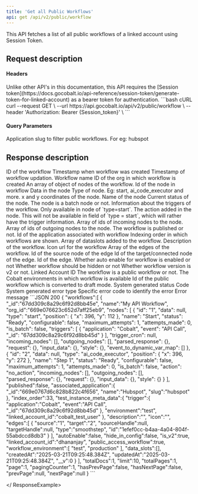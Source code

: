 ```yaml
---
title: 'Get all Public Workflows'
api: get /api/v2/public/workflow
---
```


This API fetches a list of all public workflows of a linked account using Session Token.

## Request description
#### Headers
<ParamField header="Authorization" type="string">
Unlike other API's in this documentation, this API requires the [Session token](https://docs.gocobalt.io/api-reference/session-token/generate-token-for-linked-account) as a bearer token for authentication.
</ParamField>

<RequestExample>
```bash cURL
curl --request GET \
  --url https://api.gocobalt.io/api/v2/public/workflow \
  --header 'Authorization: Bearer {Session_token}' \
```
</RequestExample>

#### Query Parameters
<ParamField body="slug" type="string">
  Application slug to filter public workflows. For eg: hubspot
</ParamField>

## Response description

<Tabs>
  <Tab title="200">
    <ResponseField name="_id" type="string">
    ID of the workflow
    </ResponseField>
    <ResponseField name="created_at" type="string">
    Timestamp when workflow was created
    </ResponseField>
    <ResponseField name="updatedAt" type="string">
    Timestamp of workflow updation.
    </ResponseField>
    <ResponseField name="name" type="string">
    Workflow name
    </ResponseField>
    <ResponseField name="org_id" type="string">
    ID of the org in which workflow is created
    </ResponseField>
   <ResponseField name="nodes" type="array">
    An array of object of nodes of the workflow.
     <Expandable title="properties">
        <ResponseField name="id" type="string">
            Id of the node in workflow
        </ResponseField>
        <ResponseField name="data" type="string">
            Data in the node
        </ResponseField>
        <ResponseField name="type" type="string">
           Type of node. Eg: start, ai_code_executor and more.
        </ResponseField>
        <ResponseField name="position" type="object">
            x and y coordinates of the node.
        </ResponseField>
         <ResponseField name="name" type="string">
            Name of the node
        </ResponseField>
        <ResponseField name="status" type="string">
            Current status of the node.
        </ResponseField>
        <ResponseField name="is_batch" type="boolean">
           The node is a batch node or not.
        </ResponseField>
         <ResponseField name="triggers" type="array">
            Information about the triggers of the workflow. Only available in node of `type=start`.
        </ResponseField>
        <ResponseField name="action" type="string">
           The action added in the node.
           <Info>
         This will not be available in field of `type = start`, which will rather have the trigger information.
           </Info>
        </ResponseField>
         <ResponseField name="incoming_nodes" type="array">
            Array of ids of incoming nodes to the node.
        </ResponseField>
        <ResponseField name="outgoing_nodes" type="array">
            Array of ids of outgoing nodes to the node.
        </ResponseField>
     </Expandable>
    </ResponseField>
     <ResponseField name="published" type="boolean">
    The workflow is published or not.
    </ResponseField>
    <ResponseField name="associated_application" type="string">
    Id of the application associated with workflow
    </ResponseField>
    <ResponseField name="index_order" type="string">
    Indexing order in which workflows are shown.
    </ResponseField>
   <ResponseField name="data_slots" type="array">
    Array of dataslots added to the workflow.
    </ResponseField>
    <ResponseField name="description" type="string">
    Description of the workflow.
    </ResponseField>
    <ResponseField name="icon" type="string">
    Icon url for the workflow
    </ResponseField>
   <ResponseField name="edges" type="array">
   Array of the edges of the workflow.
   <Expandable title="properties">
   <ResponseField name="source" type="string">
   Id of the source node of the edge
   </ResponseField>
   <ResponseField name="target" type="string">
   Id of the target/connected node of the edge.
   </ResponseField>
   <ResponseField name="id" type="string">
   Id of the edge.
   </ResponseField>
   </Expandable>
   </ResponseField>
    <ResponseField name="autoEnable" type="boolean">
    Whether auto enable for workflow is enabled or not
    </ResponseField>
   <ResponseField name="hide_in_config" type="boolean">
    Whether workflow should be hidden or not
    </ResponseField>
   <ResponseField name="is_v2" type="boolean">
    Whether workflow version is v2 or not.
    </ResponseField>
    <ResponseField name="linked_account_id" type="string">
    Linked Account ID
    </ResponseField>
   <ResponseField name="public_access_workflow" type="boolean">
    The workflow is a public workflow or not.
    </ResponseField>
   <ResponseField name="workflow_environment" type="array">
    The Cobalt environments in which workflow is available
    </ResponseField>
   <ResponseField name="associated_public_worklfow" type="string">
   Id of the public workflow which is converted to draft mode.
    </ResponseField>
  </Tab>
  <Tab title="404">
    <ResponseField name="status_code" type="integer">
    System generated status Code
    </ResponseField>
    <ResponseField name="http_error_type" type="string">
    System generated error type
    </ResponseField>
    <ResponseField name="error_code" type="string">
    Specific error code to identify the error
    </ResponseField>
    <ResponseField name="message" type="string">
    Error message
    </ResponseField>
  </Tab>
</Tabs>

<ResponseExample>
```JSON 200
{
   "workflows":[
      {
         "_id":"67dd309c8a29c6f92d8bb45e",
         "name":"My API Workflow",
         "org_id":"669e076623c652d7aff25eb9",
        "nodes": [
                {
                    "id": "1",
                    "data": null,
                    "type": "start",
                    "position": {
                        "x": 396,
                        "y": 112
                    },
                    "name": "Start",
                    "status": "Ready",
                    "configurable": false,
                    "maximum_attempts": 1,
                    "attempts_made": 0,
                    "is_batch": false,
                    "triggers": [
                        {
                            "application": "Cobalt",
                            "event": "API Call",
                            "_id": "67dd309c8a29c6f92d8bb45d"
                        }
                    ],
                    "trigger_cron": null,
                    "incoming_nodes": [],
                    "outgoing_nodes": [],
                    "parsed_response": {},
                    "request": {},
                    "input_data": {},
                    "style": {},
                    "event_to_dynamic_var_map": []
                },
                {
                    "id": "2",
                    "data": null,
                    "type": "ai_code_executor",
                    "position": {
                        "x": 396,
                        "y": 272
                    },
                    "name": "Step 1",
                    "status": "Ready",
                    "configurable": false,
                    "maximum_attempts": 1,
                    "attempts_made": 0,
                    "is_batch": false,
                    "action": "no_action",
                    "incoming_nodes": [],
                    "outgoing_nodes": [],
                    "parsed_response": {},
                    "request": {},
                    "input_data": {},
                    "style": {}
                }
            ],
         "published":false,
         "associated_application":{
            "_id":"669e0767d6c828b822c4f656",
            "name":"Hubspot",
            "slug":"hubspot"
         },
         "index_order":33,
         "test_instance_meta_data":{
            "trigger":{
               "application":"Cobalt",
               "event":"API Call",
               "_id":"67dd309c8a29c6f92d8bb45d"
            },
            "environment":"test",
            "linked_account_id":"cobalt_test_user"
         },
         "description":"<string>",
         "icon":"",
         "edges":[
            {
               "source":"1",
               "target":"2",
               "sourceHandle":null,
               "targetHandle":null,
               "type":"smoothstep",
               "id":"1efef0cc-b4aa-4a04-804f-55abdccd8db3"
            }
         ],
         "autoEnable":false,
         "hide_in_config":false,
         "is_v2":true,
         "linked_account_id":"dhananjay",
         "public_access_workflow":true,
         "workflow_environment":[
            "test",
            "production"
         ],
         "data_slots":[],
         "createdAt":"2025-03-21T09:25:48.384Z",
         "updatedAt":"2025-03-21T09:25:48.384Z",
         "__v":0
      }
   ],
   "totalDocs":1,
   "limit":10,
   "totalPages":1,
   "page":1,
   "pagingCounter":1,
   "hasPrevPage":false,
   "hasNextPage":false,
   "prevPage":null,
   "nextPage":null
}
```

</ ResponseExample>